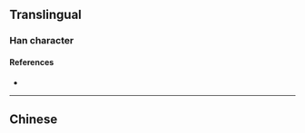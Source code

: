 {{also|匱}}
{{character info/new}}
==Translingual==

===Han character===
{{Han char|rn=22|rad=匚|as=09|sn=11|four=|canj=SLMO|ids=⿷匚贵}}

====References====
* {{Han ref|kx=0154.091|hdz=10087.090|uh=532E|ud=21294}}

----

==Chinese==
{{zh-see|匱}}